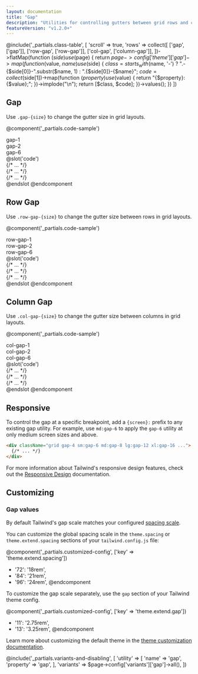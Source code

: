 ```yaml
---
layout: documentation
title: "Gap"
description: "Utilities for controlling gutters between grid rows and columns."
featureVersion: "v1.2.0+"
---
```


@include('_partials.class-table', [
  'scroll' => true,
  'rows' => collect([
    ['gap', ['gap']],
    ['row-gap', ['row-gap']],
    ['col-gap', ['column-gap']],
  ])->flatMap(function ($side) use ($page) {
    return $page->config['theme']['gap']->map(function ($value, $name) use ($side) {
      $class = starts_with($name, '-')
        ? ".-{$side[0]}-".substr($name, 1)
        : ".{$side[0]}-{$name}";
      $code = collect($side[1])->map(function ($property) use ($value) {
        return "{$property}: {$value};";
      })->implode("\n");
      return [$class, $code];
    })->values();
  })
])

## Gap

Use `.gap-{size}` to change the gutter size in grid layouts.

@component('_partials.code-sample')
<div>
  <div className="mb-1 text-sm text-gray-600">gap-1</div>
  <div className="grid grid-cols-2 gap-1">
    <div className="text-gray-700 text-center bg-gray-400 h-16"></div>
    <div className="text-gray-700 text-center bg-gray-500 h-16"></div>
    <div className="text-gray-700 text-center bg-gray-500 h-16"></div>
    <div className="text-gray-700 text-center bg-gray-400 h-16"></div>
  </div>
</div>

<div className="mt-8">
  <div className="mb-1 text-sm text-gray-600">gap-2</div>
  <div className="grid grid-cols-2 gap-2">
    <div className="text-gray-700 text-center bg-gray-400 h-16"></div>
    <div className="text-gray-700 text-center bg-gray-500 h-16"></div>
    <div className="text-gray-700 text-center bg-gray-500 h-16"></div>
    <div className="text-gray-700 text-center bg-gray-400 h-16"></div>
  </div>
</div>

<div className="mt-8">
  <div className="mb-1 text-sm text-gray-600">gap-6</div>
  <div className="grid grid-cols-2 gap-6">
    <div className="text-gray-700 text-center bg-gray-400 h-16"></div>
    <div className="text-gray-700 text-center bg-gray-500 h-16"></div>
    <div className="text-gray-700 text-center bg-gray-500 h-16"></div>
    <div className="text-gray-700 text-center bg-gray-400 h-16"></div>
  </div>
</div>
@slot('code')
<div className="grid gap-1 grid-cols-2">
  {/* ... */}
</div>

<div className="grid gap-2 grid-cols-2">
  {/* ... */}
</div>

<div className="grid gap-6 grid-cols-2">
  {/* ... */}
</div>
@endslot
@endcomponent

## Row Gap

Use `.row-gap-{size}` to change the gutter size between rows in grid layouts.

@component('_partials.code-sample')
<div>
  <div className="mb-1 text-sm text-gray-600">row-gap-1</div>
  <div className="grid grid-cols-2 row-gap-1">
    <div className="text-gray-700 text-center bg-gray-400 h-16"></div>
    <div className="text-gray-700 text-center bg-gray-500 h-16"></div>
    <div className="text-gray-700 text-center bg-gray-500 h-16"></div>
    <div className="text-gray-700 text-center bg-gray-400 h-16"></div>
  </div>
</div>

<div className="mt-8">
  <div className="mb-1 text-sm text-gray-600">row-gap-2</div>
  <div className="grid grid-cols-2 row-gap-2">
    <div className="text-gray-700 text-center bg-gray-400 h-16"></div>
    <div className="text-gray-700 text-center bg-gray-500 h-16"></div>
    <div className="text-gray-700 text-center bg-gray-500 h-16"></div>
    <div className="text-gray-700 text-center bg-gray-400 h-16"></div>
  </div>
</div>

<div className="mt-8">
  <div className="mb-1 text-sm text-gray-600">row-gap-6</div>
  <div className="grid grid-cols-2 row-gap-6">
    <div className="text-gray-700 text-center bg-gray-400 h-16"></div>
    <div className="text-gray-700 text-center bg-gray-500 h-16"></div>
    <div className="text-gray-700 text-center bg-gray-500 h-16"></div>
    <div className="text-gray-700 text-center bg-gray-400 h-16"></div>
  </div>
</div>
@slot('code')
<div className="grid row-gap-1 grid-cols-2">
  {/* ... */}
</div>

<div className="grid row-gap-2 grid-cols-2">
  {/* ... */}
</div>

<div className="grid row-gap-6 grid-cols-2">
  {/* ... */}
</div>
@endslot
@endcomponent

## Column Gap

Use `.col-gap-{size}` to change the gutter size between columns in grid layouts.

@component('_partials.code-sample')
<div>
  <div className="mb-1 text-sm text-gray-600">col-gap-1</div>
  <div className="grid grid-cols-2 col-gap-1">
    <div className="text-gray-700 text-center bg-gray-400 h-16"></div>
    <div className="text-gray-700 text-center bg-gray-500 h-16"></div>
    <div className="text-gray-700 text-center bg-gray-500 h-16"></div>
    <div className="text-gray-700 text-center bg-gray-400 h-16"></div>
  </div>
</div>

<div className="mt-8">
  <div className="mb-1 text-sm text-gray-600">col-gap-2</div>
  <div className="grid grid-cols-2 col-gap-2">
    <div className="text-gray-700 text-center bg-gray-400 h-16"></div>
    <div className="text-gray-700 text-center bg-gray-500 h-16"></div>
    <div className="text-gray-700 text-center bg-gray-500 h-16"></div>
    <div className="text-gray-700 text-center bg-gray-400 h-16"></div>
  </div>
</div>

<div className="mt-8">
  <div className="mb-1 text-sm text-gray-600">col-gap-6</div>
  <div className="grid grid-cols-2 col-gap-6">
    <div className="text-gray-700 text-center bg-gray-400 h-16"></div>
    <div className="text-gray-700 text-center bg-gray-500 h-16"></div>
    <div className="text-gray-700 text-center bg-gray-500 h-16"></div>
    <div className="text-gray-700 text-center bg-gray-400 h-16"></div>
  </div>
</div>
@slot('code')
<div className="grid col-gap-1 grid-cols-2">
  {/* ... */}
</div>

<div className="grid col-gap-2 grid-cols-2">
  {/* ... */}
</div>

<div className="grid col-gap-6 grid-cols-2">
  {/* ... */}
</div>
@endslot
@endcomponent

## Responsive

To control the gap at a specific breakpoint, add a `{screen}:` prefix to any existing gap utility. For example, use `md:gap-6` to apply the `gap-6` utility at only medium screen sizes and above.

```html
<div className="grid gap-4 sm:gap-6 md:gap-8 lg:gap-12 xl:gap-16 ...">
  {/* ... */}
</div>
```

For more information about Tailwind's responsive design features, check out the [Responsive Design](/docs/responsive-design) documentation.

## Customizing

### Gap values

By default Tailwind's gap scale matches your configured [spacing scale](/docs/customizing-spacing).

You can customize the global spacing scale in the `theme.spacing` or `theme.extend.spacing` sections of your `tailwind.config.js` file:

@component('_partials.customized-config', ['key' => 'theme.extend.spacing'])
+ '72': '18rem',
+ '84': '21rem',
+ '96': '24rem',
@endcomponent

To customize the gap scale separately, use the `gap` section of your Tailwind theme config.

@component('_partials.customized-config', ['key' => 'theme.extend.gap'])
+ '11': '2.75rem',
+ '13': '3.25rem',
@endcomponent

Learn more about customizing the default theme in the [theme customization documentation](/docs/theme#customizing-the-default-theme).

@include('_partials.variants-and-disabling', [
    'utility' => [
        'name' => 'gap',
        'property' => 'gap',
    ],
    'variants' => $page->config['variants']['gap']->all(),
])
